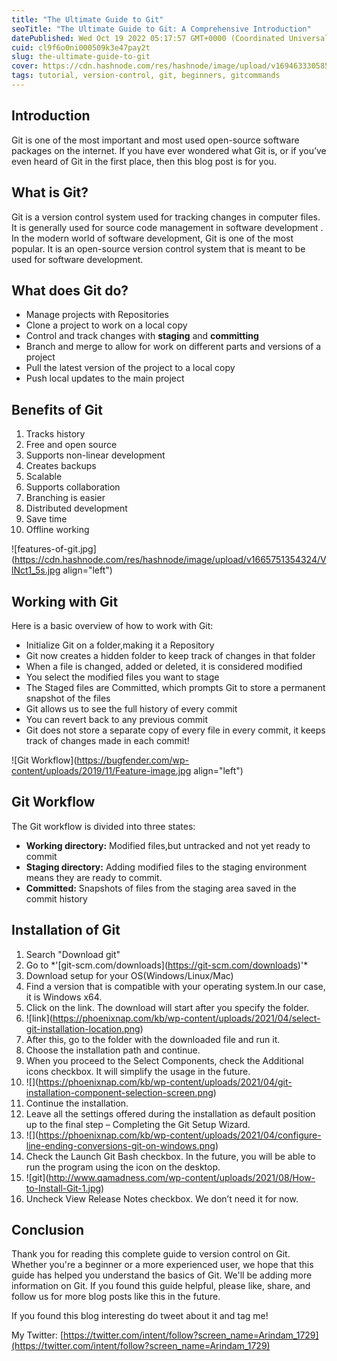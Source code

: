 ```yaml
---
title: "The Ultimate Guide to Git"
seoTitle: "The Ultimate Guide to Git: A Comprehensive Introduction"
datePublished: Wed Oct 19 2022 05:17:57 GMT+0000 (Coordinated Universal Time)
cuid: cl9f6o0ni000509k3e47pay2t
slug: the-ultimate-guide-to-git
cover: https://cdn.hashnode.com/res/hashnode/image/upload/v1694633305854/e0bf01e5-9473-4380-8f09-81fac0a6fde7.png
tags: tutorial, version-control, git, beginners, gitcommands
---
```


## Introduction

Git is one of the most important and most used open-source software packages on the internet. If you have ever wondered what Git is, or if you’ve even heard of Git in the first place, then this blog post is for you.

## What is Git?

Git is a version control system used for tracking changes in computer files. It is generally used for source code management in software development . In the modern world of software development, Git is one of the most popular. It is an open-source version control system that is meant to be used for software development.

## What does Git do?

- Manage projects with Repositories
- Clone a project to work on a local copy
- Control and track changes with **staging** and **committing**
- Branch and merge to allow for work on different parts and versions of a project
- Pull the latest version of the project to a local copy
- Push local updates to the main project

## Benefits of Git

1. Tracks history
2. Free and open source
3. Supports non-linear development
4. Creates backups
5. Scalable
6. Supports collaboration
7. Branching is easier
8. Distributed development
9. Save time
10. Offline working

![features-of-git.jpg](https://cdn.hashnode.com/res/hashnode/image/upload/v1665751354324/VlNct1_5s.jpg align="left")

## Working with Git

Here is a basic overview of how to work with Git:

- Initialize Git on a folder,making it a Repository
- Git now creates a hidden folder to keep track of changes in that folder
- When a file is changed, added or deleted, it is considered modified
- You select the modified files you want to stage
- The Staged files are Committed, which prompts Git to store a permanent snapshot of the files
- Git allows us to see the full history of every commit
- You can revert back to any previous commit
- Git does not store a separate copy of every file in every commit, it keeps track of changes made in each commit!

![Git Workflow](https://bugfender.com/wp-content/uploads/2019/11/Feature-image.jpg align="left")

## Git Workflow

The Git workflow is divided into three states:

- **Working directory:** Modified files,but untracked and not yet ready to commit
- **Staging directory:** Adding modified files to the staging environment means they are ready to commit.
- **Committed:** Snapshots of files from the staging area saved in the commit history

## Installation of Git

1. Search "Download git"
2. Go to \*'\[git-scm.com/downloads\](https://git-scm.com/downloads)'\*
3. Download setup for your OS(Windows/Linux/Mac)
4. Find a version that is compatible with your operating system.In our case, it is Windows x64.
5. Click on the link. The download will start after you specify the folder.
6. !\[link\](https://phoenixnap.com/kb/wp-content/uploads/2021/04/select-git-installation-location.png)
7. After this, go to the folder with the downloaded file and run it.
8. Choose the installation path and continue.
9. When you proceed to the Select Components, check the Additional icons checkbox. It will simplify the usage in the future.
10. !\[\](https://phoenixnap.com/kb/wp-content/uploads/2021/04/git-installation-component-selection-screen.png)
11. Continue the installation.
12. Leave all the settings offered during the installation as default position up to the final step – Completing the Git Setup Wizard.
13. !\[\](https://phoenixnap.com/kb/wp-content/uploads/2021/04/configure-line-ending-conversions-git-on-windows.png)
14. Check the Launch Git Bash checkbox. In the future, you will be able to run the program using the icon on the desktop.
15. !\[git\](http://www.qamadness.com/wp-content/uploads/2021/08/How-to-Install-Git-1.jpg)
16. Uncheck View Release Notes checkbox. We don’t need it for now.

## Conclusion

Thank you for reading this complete guide to version control on Git. Whether you're a beginner or a more experienced user, we hope that this guide has helped you understand the basics of Git. We'll be adding more information on Git. If you found this guide helpful, please like, share, and follow us for more blog posts like this in the future.

If you found this blog interesting do tweet about it and tag me!

My Twitter: [https://twitter.com/intent/follow?screen_name=Arindam_1729](https://twitter.com/intent/follow?screen_name=Arindam_1729)
